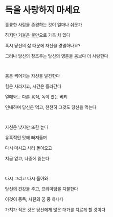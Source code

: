 # 독을 사랑하지 마세요

훌륭한 사람을 존경하는 것이 얼마나 쉬운가

하지만 거울은 불만으로 가득 차 있다

혹시 당신의 삶 때문에 자신을 경멸하나요?

그러나 당신의 창조주는 당신의 영혼을 몸보다 더 사랑한다

<br />

몸은 썩어가는 자신을 발견한다

힘은 사라지고, 시간은 흘러간다

열매와는 다른 음식, 독이 있는 베리

인내하며 당신은 먹고, 천천히 그것도 당신을 먹는다

<br />

자신은 낮지만 또한 높다

유혹적인 맛에 빠져들며

다시 마시고 사러 돌아오고

지금 얻고, 나중에 잃는다

<br />

다시 그리고 다시 돌아와

당신의 건강을 주고, 프리미엄을 지불한다

이것이 중독, 사탄의 꿈 중 하나다

가치가 적은 것은 당신에게 많은 대가를 치르게 할 것이다